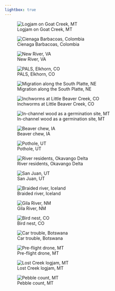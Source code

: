 ```yaml
---
lightbox: true
---
```


::: {.grid-layout}
<style>
  /* Remove any margins or padding around images */
  .quarto img {
    width: 100%;
    height: auto;
    object-fit: cover;
    margin: 0;
    padding: 0;
  }

  /* Remove any gaps or spaces in the layout */
  .quarto .column {
    padding: 0;
    margin: 0;
  }

  <!-- /* Optional: if you want to control the space between the images */ -->
  <!-- .quarto .column img { -->
  <!--   margin-bottom: 10px; /* Adjust as needed */ -->
  <!-- } -->
</style>

![Logjam on Goat Creek, MT](photos/goat1.jpg){group="my-group"}

![Cienaga Barbacoas, Colombia](photos/colombia1.jpeg){group="my-group"}


![New River, VA](photos/newriver.jpg){group="my-group"}


![PALS, Elkhorn, CO](photos/elkhorn.jpg){group="my-group"}


![Migration along the South Platte, NE](photos/nebraska.jpg){group="my-group"}


![Inchworms at Little Beaver Creek, CO](photos/field_lbc_inchworms.jpg){group="my-group"}


![In-channel wood as a germination site, MT](photos/loggermination.jpg){group="my-group"}

![Beaver chew, IA](photos/iowa_beaver.jpg){group="my-group"}


![Pothole, UT](photos/utah.jpg){group="my-group"}

![River residents, Okavango Delta](photos/okavango.jpg){group="my-group"}



![San Juan, UT](photos/sanjuan.jpg){group="my-group"}

![Braided river, Iceland](photos/braidedriver.jpg){group="my-group"}


![Gila River, NM](photos/gila.jpg){group="my-group"}

![Bird nest, CO](photos/birdnest.jpg){group="my-group"}

![Car trouble, Botswana](photos/okavango2.jpg){group="my-group"}

![Pre-flight drone, MT](photos/drone.jpg){group="my-group"}


![Lost Creek logjam, MT](photos/lostjam.jpg){group="my-group"}

![Pebble count, MT](photos/pebblecount.jpg){group="my-group"}


:::